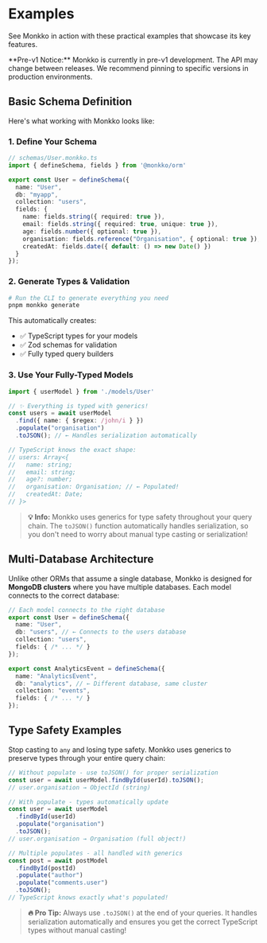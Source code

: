 

# Examples

See Monkko in action with these practical examples that showcase its key features.

<Callout type="warning">
**Pre-v1 Notice:** Monkko is currently in pre-v1 development. The API may change between releases. We recommend pinning to specific versions in production environments.
</Callout>

## Basic Schema Definition

Here's what working with Monkko looks like:

### 1. Define Your Schema

```typescript
// schemas/User.monkko.ts
import { defineSchema, fields } from '@monkko/orm'

export const User = defineSchema({
  name: "User",
  db: "myapp",
  collection: "users",
  fields: {
    name: fields.string({ required: true }),
    email: fields.string({ required: true, unique: true }),
    age: fields.number({ optional: true }),
    organisation: fields.reference("Organisation", { optional: true }),
    createdAt: fields.date({ default: () => new Date() })
  }
});
```

### 2. Generate Types & Validation

```bash
# Run the CLI to generate everything you need
pnpm monkko generate
```

This automatically creates:
- ✅ TypeScript types for your models
- ✅ Zod schemas for validation
- ✅ Fully typed query builders

### 3. Use Your Fully-Typed Models

```typescript
import { userModel } from './models/User'

// ✨ Everything is typed with generics!
const users = await userModel
  .find({ name: { $regex: /john/i } })
  .populate("organisation")
  .toJSON(); // ← Handles serialization automatically

// TypeScript knows the exact shape:
// users: Array<{
//   name: string;
//   email: string;
//   age?: number;
//   organisation: Organisation; // ← Populated!
//   createdAt: Date;
// }>
```

> **💡 Info:** Monkko uses generics for type safety throughout your query chain. The `toJSON()` function automatically handles serialization, so you don't need to worry about manual type casting or serialization!

## Multi-Database Architecture

Unlike other ORMs that assume a single database, Monkko is designed for **MongoDB clusters** where you have multiple databases. Each model connects to the correct database:

```typescript
// Each model connects to the right database
export const User = defineSchema({
  name: "User",
  db: "users", // ← Connects to the users database
  collection: "users",
  fields: { /* ... */ }
});

export const AnalyticsEvent = defineSchema({
  name: "AnalyticsEvent",
  db: "analytics", // ← Different database, same cluster
  collection: "events",
  fields: { /* ... */ }
});
```

## Type Safety Examples

Stop casting to `any` and losing type safety. Monkko uses generics to preserve types through your entire query chain:

```typescript
// Without populate - use toJSON() for proper serialization
const user = await userModel.findById(userId).toJSON();
// user.organisation → ObjectId (string)

// With populate - types automatically update
const user = await userModel
  .findById(userId)
  .populate("organisation")
  .toJSON();
// user.organisation → Organisation (full object!)

// Multiple populates - all handled with generics
const post = await postModel
  .findById(postId)
  .populate("author")
  .populate("comments.user")
  .toJSON();
// TypeScript knows exactly what's populated!
```

> **🔥 Pro Tip:** Always use `.toJSON()` at the end of your queries. It handles serialization automatically and ensures you get the correct TypeScript types without manual casting!
